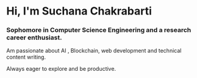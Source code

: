 # Hi, I'm Suchana Chakrabarti

### Sophomore in Computer Science Engineering and a research career enthusiast.


Am passionate about AI , Blockchain, web development and technical content writing.

Always eager to explore and be productive.




